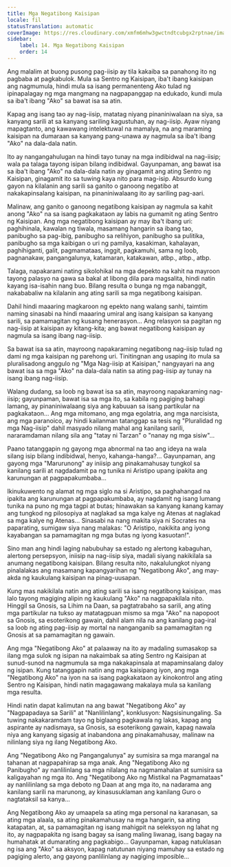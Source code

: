 ```yaml
---
title: Mga Negatibong Kaisipan
locale: fil
statusTranslation: automatic
coverImage: https://res.cloudinary.com/xmfm6mhw3gwctndtcubgx2rptnae/image/upload/v1740468922/small_cover_tratado_de_psicologia_revolucionaria_a4c0dca4e0.webp
sidebar:
    label: 14. Mga Negatibong Kaisipan
    order: 14
---
```

Ang malalim at buong pusong pag-iisip ay tila kakaiba sa panahong ito ng pagbaba at pagkabulok. Mula sa Sentro ng Kaisipan, iba't ibang kaisipan ang nagmumula, hindi mula sa isang permanenteng Ako tulad ng ipinapalagay ng mga mangmang na nagpapanggap na edukado, kundi mula sa iba't ibang "Ako" sa bawat isa sa atin.

Kapag ang isang tao ay nag-iisip, matatag niyang pinaniniwalaan na siya, sa kanyang sarili at sa kanyang sariling kagustuhan, ay nag-iisip. Ayaw niyang mapagtanto, ang kawawang intelektuwal na mamalya, na ang maraming kaisipan na dumaraan sa kanyang pang-unawa ay nagmula sa iba't ibang "Ako" na dala-dala natin.

Ito ay nangangahulugan na hindi tayo tunay na mga indibidwal na nag-iisip; wala pa talaga tayong isipan bilang indibidwal. Gayunpaman, ang bawat isa sa iba't ibang "Ako" na dala-dala natin ay ginagamit ang ating Sentro ng Kaisipan, ginagamit ito sa tuwing kaya nito para mag-isip. Absurdo kung gayon na kilalanin ang sarili sa ganito o ganoong negatibo at nakakapinsalang kaisipan, na pinaniniwalaang ito ay sariling pag-aari.

Malinaw, ang ganito o ganoong negatibong kaisipan ay nagmula sa kahit anong "Ako" na sa isang pagkakataon ay labis na gumamit ng ating Sentro ng Kaisipan. Ang mga negatibong kaisipan ay may iba't ibang uri: paghihinala, kawalan ng tiwala, masamang hangarin sa ibang tao, panibugho sa pag-ibig, panibugho sa relihiyon, panibugho sa pulitika, panibugho sa mga kaibigan o uri ng pamilya, kasakiman, kahalayan, paghihiganti, galit, pagmamataas, inggit, pagkamuhi, sama ng loob, pagnanakaw, pangangalunya, katamaran, katakawan, atbp., atbp., atbp.

Talaga, napakarami nating sikolohikal na mga depekto na kahit na mayroon tayong palasyo na gawa sa bakal at libong dila para magsalita, hindi natin kayang isa-isahin nang buo. Bilang resulta o bunga ng mga nabanggit, nakababaliw na kilalanin ang ating sarili sa mga negatibong kaisipan.

Dahil hindi maaaring magkaroon ng epekto nang walang sanhi, taimtim naming sinasabi na hindi maaaring umiral ang isang kaisipan sa kanyang sarili, sa pamamagitan ng kusang henerasyon... Ang relasyon sa pagitan ng nag-iisip at kaisipan ay kitang-kita; ang bawat negatibong kaisipan ay nagmula sa isang ibang nag-iisip.

Sa bawat isa sa atin, mayroong napakaraming negatibong nag-iisip tulad ng dami ng mga kaisipan ng parehong uri. Tinitingnan ang usaping ito mula sa pluralisadong anggulo ng "Mga Nag-iisip at Kaisipan," nangyayari na ang bawat isa sa mga "Ako" na dala-dala natin sa ating pag-iisip ay tunay na isang ibang nag-iisip.

Walang dudang, sa loob ng bawat isa sa atin, mayroong napakaraming nag-iisip; gayunpaman, bawat isa sa mga ito, sa kabila ng pagiging bahagi lamang, ay pinaniniwalaang siya ang kabuuan sa isang partikular na pagkakataon... Ang mga mitomano, ang mga egolatria, ang mga narcisista, ang mga paranoico, ay hindi kailanman tatanggap sa tesis ng "Pluralidad ng mga Nag-iisip" dahil masyado nilang mahal ang kanilang sarili, nararamdaman nilang sila ang "tatay ni Tarzan" o "nanay ng mga sisiw"...

Paano tatanggapin ng gayong mga abnormal na tao ang ideya na wala silang isip bilang indibidwal, henyo, kahanga-hanga?... Gayunpaman, ang gayong mga "Marurunong" ay iniisip ang pinakamahusay tungkol sa kanilang sarili at nagdadamit pa ng tunika ni Aristipo upang ipakita ang karunungan at pagpapakumbaba...

Ikinukuwento ng alamat ng mga siglo na si Aristipo, sa paghahangad na ipakita ang karunungan at pagpapakumbaba, ay nagdamit ng isang lumang tunika na puno ng mga tagpi at butas; hinawakan sa kanyang kanang kamay ang tungkod ng pilosopiya at naglakad sa mga kalye ng Atenas at naglakad sa mga kalye ng Atenas... Sinasabi na nang makita siya ni Socrates na paparating, sumigaw siya nang malakas: "O Aristipo, nakikita ang iyong kayabangan sa pamamagitan ng mga butas ng iyong kasuotan!".

Sino man ang hindi laging nabubuhay sa estado ng alertong kabaguhan, alertong persepsyon, iniisip na nag-iisip siya, madali siyang nakikilala sa anumang negatibong kaisipan. Bilang resulta nito, nakalulungkot niyang pinalalakas ang masamang kapangyarihan ng "Negatibong Ako", ang may-akda ng kaukulang kaisipan na pinag-uusapan.

Kung mas nakikilala natin ang ating sarili sa isang negatibong kaisipan, mas lalo tayong magiging alipin ng kaukulang "Ako" na nagpapakilala nito. Hinggil sa Gnosis, sa Lihim na Daan, sa pagtatrabaho sa sarili, ang ating mga partikular na tukso ay matatagpuan mismo sa mga "Ako" na napopoot sa Gnosis, sa esoterikong gawain, dahil alam nila na ang kanilang pag-iral sa loob ng ating pag-iisip ay mortal na nanganganib sa pamamagitan ng Gnosis at sa pamamagitan ng gawain.

Ang mga "Negatibong Ako" at palaaway na ito ay madaling sumasakop sa ilang mga sulok ng isipan na nakaimbak sa ating Sentro ng Kaisipan at sunud-sunod na nagmumula sa mga nakakapinsala at mapaminsalang daloy ng isipan. Kung tatanggapin natin ang mga kaisipang iyon, ang mga "Negatibong Ako" na iyon na sa isang pagkakataon ay kinokontrol ang ating Sentro ng Kaisipan, hindi natin magagawang makalaya mula sa kanilang mga resulta.

Hindi natin dapat kalimutan na ang bawat "Negatibong Ako" ay "Nagpapadaya sa Sarili" at "Nanlilinlang", konklusyon: Nagsisinungaling. Sa tuwing nakakaramdam tayo ng biglaang pagkawala ng lakas, kapag ang aspirante ay nadismaya, sa Gnosis, sa esoterikong gawain, kapag nawala niya ang kanyang sigasig at inabandona ang pinakamahusay, malinaw na nilinlang siya ng ilang Negatibong Ako.

Ang "Negatibong Ako ng Pangangalunya" ay sumisira sa mga marangal na tahanan at nagpapahirap sa mga anak. Ang "Negatibong Ako ng Panibugho" ay nanlilinlang sa mga nilalang na nagmamahalan at sumisira sa kaligayahan ng mga ito. Ang "Negatibong Ako ng Mistikal na Pagmamataas" ay nanlilinlang sa mga deboto ng Daan at ang mga ito, na nadarama ang kanilang sarili na marunong, ay kinasusuklaman ang kanilang Guro o nagtataksil sa kanya...

Ang Negatibong Ako ay umaapela sa ating mga personal na karanasan, sa ating mga alaala, sa ating pinakamahusay na mga hangarin, sa ating katapatan, at, sa pamamagitan ng isang mahigpit na seleksyon ng lahat ng ito, ay nagpapakita ng isang bagay sa isang maling liwanag, isang bagay na humahatak at dumarating ang pagkabigo... Gayunpaman, kapag natuklasan ng isa ang "Ako" sa aksyon, kapag natutunan niyang mamuhay sa estado ng pagiging alerto, ang gayong panlilinlang ay nagiging imposible...

